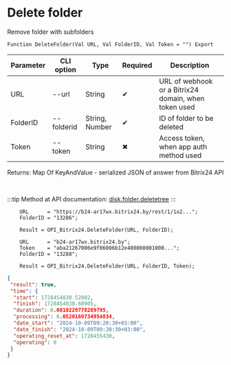 ﻿---
sidebar_position: 5
---


# Delete folder
 Remove folder with subfolders



`Function DeleteFolder(Val URL, Val FolderID, Val Token = "") Export`

  | Parameter | CLI option | Type | Required | Description |
  |-|-|-|-|-|
  | URL | --url | String | &#x2714; | URL of webhook or a Bitrix24 domain, when token used |
  | FolderID | --folderid | String, Number | &#x2714; | ID of folder to be deleted |
  | Token | --token | String | &#x2716; | Access token, when app auth method used |

  
  Returns:  Map Of KeyAndValue - serialized JSON of answer from Bitrix24 API

<br/>

:::tip
Method at API documentation: [disk.folder.deletetree](https://dev.1c-bitrix.ru/rest_help/disk/folder/disk_folder_deletetree.php)
:::
<br/>


```bsl title="1C:Enterprise/OneScript code example"
    URL      = "https://b24-ar17wx.bitrix24.by/rest/1/1o2...";
    FolderID = "13286";

    Result = OPI_Bitrix24.DeleteFolder(URL, FolderID);

    URL      = "b24-ar17wx.bitrix24.by";
    Token    = "aba21267006e9f06006b12e400000001000...";
    FolderID = "13288";

    Result = OPI_Bitrix24.DeleteFolder(URL, FolderID, Token);
```
 



```json title="Result"
{
 "result": true,
 "time": {
  "start": 1728454830.52802,
  "finish": 1728454830.60905,
  "duration": 0.0810229778289795,
  "processing": 0.0520169734954834,
  "date_start": "2024-10-09T09:20:30+03:00",
  "date_finish": "2024-10-09T09:20:30+03:00",
  "operating_reset_at": 1728455430,
  "operating": 0
 }
}
```
